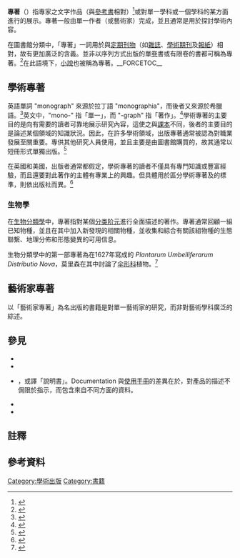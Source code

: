 {{short description|專家針對對單一學科或某學科的一部分的文字作品。}}

'''專著'''（{{lang-en|monograph}}）指專家之文字作品（與[[參考書|參考書]]相對）<ref>{{cite book|last1=Campbell|first1=Robert|last2=Pentz|first2=Ed|last3=Borthwick|first3=Ian|date=2012|title=Academic and Professional Publishing|url=https://books.google.com/books?id=IpRlAgAAQBAJ&pg=PA115|isbn=978-1-78063-309-1|quote='[M]onograph' has become a generic term for a book that is not of a reference type, is of primary material and which may be multi-authored, single-authored, or an edited collection.|access-date=2021-02-06|archive-date=2020-08-06|archive-url=https://web.archive.org/web/20200806015519/https://books.google.com/books?id=IpRlAgAAQBAJ&pg=PA115|dead-url=no}}</ref>或對單一學科或一個學科的某方面進行的展示。專著一般由單一作者（或藝術家）完成，並且通常是用於探討學術內容。

在圖書館分類中，「專著」一詞用於與[[定期刊物|定期刊物]]（如[[雜誌|雜誌]]、[[學術期刊|學術期刊]]及[[報紙|報紙]]）相對，故有更加廣泛的含義。並非以序列方式出版的單[[卷|卷]]書或有限卷的書都可稱為專著。<ref>{{cite book|last=Harrod|first=Leonard Montague|editor-last=Prytherch|editor-first=Raymond John|title=Harrod's librarians' glossary and reference book: a directory of over 10,200 terms, organizations, projects and acronyms in the areas of information management, library science, publishing and archive management|edition=10th|publisher=Ashgate|year=2005|location=Aldershot, Hampshire, England; Burlington, VT|page=462|via=Online Dictionary for Library and Information Science|quote=For the purpose of library cataloging, any nonserial publication, complete in one volume or intended to be completed in a finite number of parts issued at regular or irregular intervals, containing a single work or collection of works. Monographs are sometimes published in monographic series and subseries. Compare with book.|url=https://products.abc-clio.com/ODLIS/odlis_m.aspx#monograph|url-status=no|archive-url=https://web.archive.org/web/20200903221212/https://products.abc-clio.com/ODLIS/odlis_m.aspx#monograph|archive-date=2020-09-03|access-date=2021-02-06}}</ref>在此語境下，[[小說|小說]]也被稱為專著。__FORCETOC__

== 學術專著 ==

英語單詞 "monograph" 來源於拉丁語 "monographia"，而後者又來源於希臘語。<ref>{{Citation | title = The explanation of 'monograph' and 'monogram' in Oxford Advanced Leaners' Dictionary (8th Ed.) }}</ref>英文中，"mono-" 指「單一」，而 "-graph" 指「著作」。<ref>{{cite web |title=The explanation of "monograph" in Online Etymology Dictionary |url=https://www.etymonline.com/search?q=monograph |access-date=5 February 2021}}</ref>學術專著的主要目的是向有需要的讀者可靠地展示研究內容，這使之與[[課本|課本]]不同，後者的主要目的是論述某個領域的知識狀況。因此，在許多學術領域，出版專著通常被認為對職業發展至關重要。專供其他研究人員使用，並且主要是由圖書館購買的，故其通常以短冊形式單獨出版。<ref>{{cite journal|doi=10.1108/00012530910932294|title=The role and future of the monograph in arts and humanities research|journal=ASLIB Proceedings|volume=61|pages=67–82|year=2009|last1=Williams|first1=Peter|last2=Stevenson|first2=Iain|last3=Nicholas|first3=David|last4=Watkinson|first4=Anthony|last5=Rowlands|first5=Ian}}</ref>

在英國和美國，出版者通常都假定，學術專著的讀者不僅具有專門知識或豐富經驗，而且還要對此著作的主體有專業上的興趣。但具體用於區分學術專著及{{link-en|貿易雜誌|Trade magazine|貿易著作}}的標準，則依出版社而異。<ref>{{cite book|last=Thompson|first=John B.|title=Books in the Digital Age: The Transformation of Academic and Higher Education Publishing in Britain and the United States|url=https://archive.org/details/booksindigitalag00thom|url-access=limited|publisher=[[Polity_Press|Polity Press]]|via=Internet Archive|location=Cambridge|year=2005|isbn=978-0745634784|pages=84–85}}</ref>

=== 生物學 ===
在[[生物分類學|生物分類學]]中，專著指對某個[[分类阶元|分类阶元]]進行全面描述的著作。專著通常回顧一組已知物種，並且在其中加入新發現的相關物種，並收集和綜合有關該組物種的生態聯繫、地理分佈和形態變異的可用信息。

生物分類學中的第一部專著為{{link-en|羅伯特·莫里森|Robert Morison}}在1627年寫成的 ''Plantarum Umbelliferarum Distributio Nova''{{NoteTag|原文為拉丁文，大意為「傘形科植物的新分佈」}}，莫里森在其中討論了[[伞形科|伞形科]]植物。<ref name="Vines 1913">{{Cite book|last=Vines|first=Sydney Howard|author-link=Sydney Howard Vines|editor-last=Oliver|editor-first=Francis Wall|editor-link=Francis Wall Oliver|title=Makers of British Botany|page=22|chapter=Robert Morison (1620–1683) and John Ray (1627–1705)|publisher=[[Cambridge_University_Press|Cambridge University Press]]|via=[[Wikisource|Wikisource]]|year=1913|url=http://en.wikisource.org/wiki/Makers_of_British_botany|chapter-url=https://en.wikisource.org/wiki/Makers_of_British_botany/Robert_Morison_1620%E2%80%941683_and_John_Ray_1627%E2%80%941705|access-date=2021-02-06|archive-date=2017-01-01|archive-url=https://web.archive.org/web/20170101091037/https://en.wikisource.org/wiki/Makers_of_British_botany|dead-url=no}}</ref>

== 藝術家專著 ==

以「藝術家專著」{{NoteTag|原文："artist monograph"}}為名出版的書籍是對單一藝術家的研究，而非對藝術學科廣泛的綜述。

== 參見 ==
* {{link-en|匯編 (資料)|Compendium|匯編}}{{NoteTag|翻譯之來源<ref>{{cite web |title=劍橋雙語詞典對 "compendium" 的解釋 |url=https://dictionary.cambridge.org/zhs/%E8%AF%8D%E5%85%B8/%E8%8B%B1%E8%AF%AD-%E6%B1%89%E8%AF%AD-%E7%B9%81%E4%BD%93/compendium}}</ref>}}
* {{link-en|學問論文集|Compilation thesis}}
* {{link-en|Documentation|Documentation}}，或譯「說明書」。Documentation 與[[使用手冊|使用手冊]]的差異在於，對產品的描述不侷限於指示，而包含來自不同方面的資料。
* {{link-en|Treatise}}
* {{link-en|Essay (學術)|Essay}}

== 註釋 ==
<references group="註" />

== 參考資料 ==
{{Reflist|30em}}

{{学术出版}}
{{Authority control}}

[[Category:學術出版|Category:學術出版]]
[[Category:書籍|Category:書籍]]